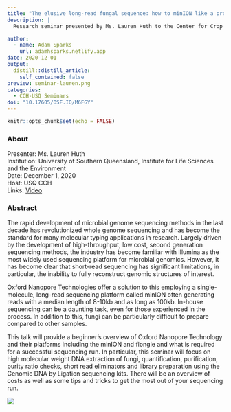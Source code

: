 ```yaml
---
title: "The elusive long-read fungal sequence: how to minION like a pro (when you’ve never done it before)"
description: |
  Research seminar presented by Ms. Lauren Huth to the Center for Crop Health, University of Southern Queensland. The rapid development of microbial genome sequencing methods in the last decade has revolutionized whole genome sequencing and has become the standard for many molecular typing applications in research. Largely driven by the development of high-throughput, low cost, second generation sequencing methods, the industry has become familiar with Illumina as the most widely used sequencing platform for microbial genomics. 

author:
  - name: Adam Sparks
    url: adamhsparks.netlify.app
date: 2020-12-01
output:
  distill::distill_article:
    self_contained: false
preview: seminar-lauren.png
categories: 
  - CCH-USQ Seminars
doi: "10.17605/OSF.IO/M6FGY"
---
```


```r
knitr::opts_chunk$set(echo = FALSE)
```

### About

Presenter: Ms. Lauren Huth \
Institution: University of Southern Queensland, Institute for Life Sciences and the Environment \
Date: December 1, 2020 \
Host: USQ CCH \
Links: [Video](https://www.youtube.com/watch?v=bbEpGrsBuNc)

### Abstract

The rapid development of microbial genome sequencing methods in the last decade has revolutionized whole genome sequencing and has become the standard for many molecular typing applications in research.
Largely driven by the development of high-throughput, low cost, second generation sequencing methods, the industry has become familiar with Illumina as the most widely used sequencing platform for microbial genomics.
However, it has become clear that short-read sequencing has significant limitations, in particular, the inability to fully reconstruct genomic structures of interest.

Oxford Nanopore Technologies offer a solution to this employing a single-molecule, long-read sequencing platform called minION often generating reads with a median length of 8-10kb and as long as 100kb.
In-house sequencing can be a daunting task, even for those experienced in the process.
In addition to this, fungi can be particularly difficult to prepare compared to other samples.

This talk will provide a beginner's overview of Oxford Nanopore Technology and their platforms including the minION and flongle and what is required for a successful sequencing run.
In particular, this seminar will focus on high molecular weight DNA extraction of fungi, quantification, purification, purity ratio checks, short read eliminators and library preparation using the Genomic DNA by Ligation sequencing kits.
There will be an overview of costs as well as some tips and tricks to get the most out of your sequencing run.

![](seminar-lauren.png)
